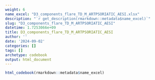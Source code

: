 ```yaml
---
weight: 6
name_excel: "D3_components_flare_TD_M_ARTPSORIATIC_AESI.xlsx"
description: "`r get_description(rmarkdown::metadata$name_excel)`"
slug: "D3_components_flare_TD_M_ARTPSORIATIC_AESI"
datetime: 1.7253066e+09
title: D3_components_flare_TD_M_ARTPSORIATIC_AESI
author: ''
date: '2024-09-02'
categories: []
tags: []
archetype: codebook
output: html_document
---
```


```r
html_codebook(rmarkdown::metadata$name_excel)
```
